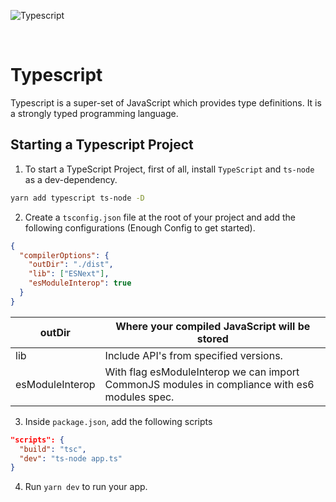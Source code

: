 
![Typescript](../../public/TypeScriptImage.jpeg)

<br />

# Typescript
Typescript is a super-set of JavaScript which provides type definitions. It is a
strongly typed programming language.

## Starting a Typescript Project

1. To start a TypeScript Project, first of all, install <RoughNotation type="box" color="red" show={true}>`TypeScript` and `ts-node` as a dev-dependency</RoughNotation>.

```bash
yarn add typescript ts-node -D
```

2. Create a `tsconfig.json` file at the root of your project and add the following configurations (Enough Config to get started).

```json
{
  "compilerOptions": {
    "outDir": "./dist",
    "lib": ["ESNext"],
    "esModuleInterop": true
  }
}
```

| outDir          | Where your compiled JavaScript will be stored                                                 |
| --------------- | --------------------------------------------------------------------------------------------- |
| lib             | Include API's from specified versions.                                                        |
| esModuleInterop | With flag esModuleInterop we can import CommonJS modules in compliance with es6 modules spec. |

3. Inside `package.json`, add the following scripts

```json
"scripts": {
  "build": "tsc",
  "dev": "ts-node app.ts"
}
```

4. Run `yarn dev` to run your app.
